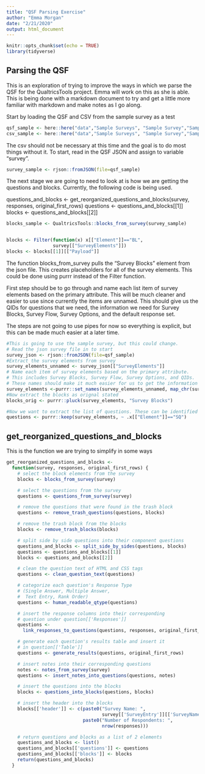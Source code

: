 ```yaml
---
title: "QSF Parsing Exercise"
author: "Emma Morgan"
date: "2/21/2020"
output: html_document
---
```


```r
knitr::opts_chunk$set(echo = TRUE)
library(tidyverse)
```

## Parsing the QSF

This is an exploration of trying to improve the ways in which we parse the QSF for the QualtricsTools project. Emma will work on this as she is able. This is being done with a markdown document to try and get a little more familiar with markdown and make notes as I go along.

Start by loading the QSF and CSV from the sample survey as a test


```r
qsf_sample <- here::here("data","Sample Surveys", "Sample Survey","Sample_Survey.qsf")
csv_sample <- here::here("data","Sample Surveys", "Sample Survey","Sample_Survey.csv")
```

The csv should not be necessary at this time and the goal is to do most things without it. To start, read in the QSF JSON and assign to variable "survey".

```r
survey_sample <- rjson::fromJSON(file=qsf_sample)
```

The next stage we are going to need to look at is how we are getting the questions and blocks. Currently, the following code is being used.

questions_and_blocks <-
    get_reorganized_questions_and_blocks(survey, responses, original_first_rows)
  questions <- questions_and_blocks[[1]]
  blocks <- questions_and_blocks[[2]]
  
```r
blocks_sample <- QualtricsTools::blocks_from_survey(survey_sample)


blocks <- Filter(function(x) x[["Element"]]=="BL",
                 survey[["SurveyElements"]])
blocks <- blocks[[1]][["Payload"]]

```

The function blocks_from_survey pulls the "Survey Blocks" element from the json file. This creates placeholders for all of the survey elements. This could be done using purrr instead of the Filter function. 

First step should be to go through and name each list item of survey elements based on the primary attribute. This will be much cleaner and easier to use since currently the items are unnamed. This should give us the QIDs for questions that we need, the information we need for Survey Blocks, Survey Flow, Survey Options, and the default response set.

The steps are not going to use pipes for now so everything is explicit, but this can be made much easier at a later time.


```r
#This is going to use the sample survey, but this could change.
# Read the json survey file in to start
survey_json <- rjson::fromJSON(file=qsf_sample)
#Extract the survey elements from survey
survey_elements_unnamed <- survey_json[["SurveyElements"]]
# Name each item of survey elements based on the primary attribute.
# This includes Survey Blocks, Survey Flow, Survey Options, and QIDs.
# These names should make it much easier for us to get the information we need to extract.
survey_elements <-purrr::set_names(survey_elements_unnamed, map_chr(survey_elements_unnamed, "PrimaryAttribute"))
#Now extract the blocks as orignal stated
blocks_orig <- purrr::pluck(survey_elements, "Survey Blocks")

#Now we want to extract the list of questions. These can be identified as SurveyElements that have Element "SQ"
questions <- purrr::keep(survey_elements, ~ .x[["Element"]]=="SQ")

```

## get_reorganized_questions_and_blocks

This is the function we are trying to simplify in some ways

```r

get_reorganized_questions_and_blocks <-
  function(survey, responses, original_first_rows) {
    # select the block elements from the survey
    blocks <- blocks_from_survey(survey)

    # select the questions from the survey
    questions <- questions_from_survey(survey)

    # remove the questions that were found in the trash block
    questions <- remove_trash_questions(questions, blocks)

    # remove the trash block from the blocks
    blocks <- remove_trash_blocks(blocks)

    # split side by side questions into their component questions
    questions_and_blocks <- split_side_by_sides(questions, blocks)
    questions <- questions_and_blocks[[1]]
    blocks <- questions_and_blocks[[2]]

    # clean the question text of HTML and CSS tags
    questions <- clean_question_text(questions)

    # categorize each question's Response Type
    # (Single Answer, Multiple Answer,
    #  Text Entry, Rank Order)
    questions <- human_readable_qtype(questions)

    # insert the response columns into their corresponding
    # question under question[['Responses']]
    questions <-
      link_responses_to_questions(questions, responses, original_first_rows)

    # generate each question's results table and insert it
    # in question[['Table']]
    questions <- generate_results(questions, original_first_rows)

    # insert notes into their corresponding questions
    notes <- notes_from_survey(survey)
    questions <- insert_notes_into_questions(questions, notes)

    # insert the questions into the blocks
    blocks <- questions_into_blocks(questions, blocks)

    # insert the header into the blocks
    blocks[['header']] <- c(paste0("Survey Name: ",
                                   survey[['SurveyEntry']][['SurveyName']]),
                            paste0("Number of Respondents: ",
                                   nrow(responses)))

    # return questions and blocks as a list of 2 elements
    questions_and_blocks <- list()
    questions_and_blocks[['questions']] <- questions
    questions_and_blocks[['blocks']] <- blocks
    return(questions_and_blocks)
  }
```

